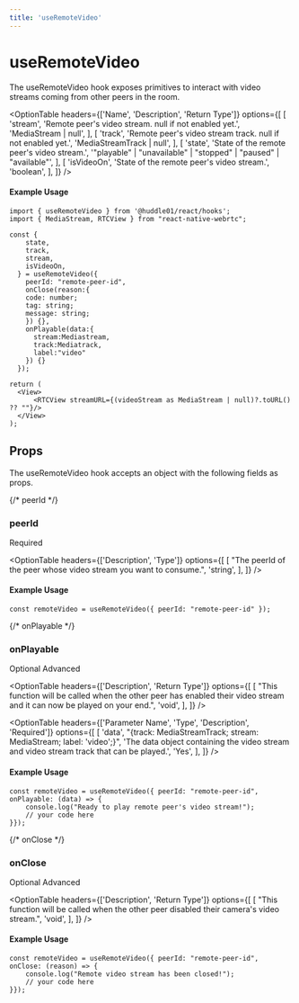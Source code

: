 ```yaml
---
title: 'useRemoteVideo'
---
```



# useRemoteVideo

The useRemoteVideo hook exposes primitives to interact with video streams coming from other peers in the room.

<OptionTable
  headers={['Name', 'Description', 'Return Type']}
  options={[
    [
      'stream',
      'Remote peer\'s video stream. null if not enabled yet.',
      'MediaStream | null',
    ],
    [
      'track',
      'Remote peer\'s video stream track. null if not enabled yet.',
      'MediaStreamTrack | null',
    ],
    [
      'state',
      'State of the remote peer\'s video stream.',
      '"playable" | "unavailable" | "stopped" | "paused" | "available"',
    ],
    [
      'isVideoOn',
      'State of the remote peer\'s video stream.',
      'boolean',
    ],
  ]}
/>

#### Example Usage

```tsx
import { useRemoteVideo } from '@huddle01/react/hooks';
import { MediaStream, RTCView } from "react-native-webrtc";

const {
    state,
    track,
    stream,
    isVideoOn,
  } = useRemoteVideo({
    peerId: "remote-peer-id",
    onClose(reason:{
    code: number;
    tag: string;
    message: string;
    }) {},
    onPlayable(data:{
      stream:Mediastream,
      track:Mediatrack,
      label:"video"
    }) {}
  });

return (
  <View>
      <RTCView streamURL={(videoStream as MediaStream | null)?.toURL() ?? ""}/>
  </View>
);
```

## Props
The useRemoteVideo hook accepts an object with the following fields as props.

{/* peerId */}
### <span className="font-mono font-semibold">peerId</span>
<div className='w-20 mt-4'>
  <Pill>Required</Pill>
</div>

<OptionTable
  headers={['Description', 'Type']}
  options={[
    [
      "The peerId of the peer whose video stream you want to consume.",
      'string',
    ],
  ]}
/>


#### Example Usage

```tsx
const remoteVideo = useRemoteVideo({ peerId: "remote-peer-id" });
```

{/* onPlayable */}
### <span className="font-mono font-semibold">onPlayable</span>
<div className='flex w-40 justify-between mt-4'>
  <Pill>Optional</Pill>
  <Pill>Advanced</Pill>
</div>

<OptionTable
  headers={['Description', 'Return Type']}
  options={[
    [
      "This function will be called when the other peer has enabled their video stream and it can now be played on your end.",
      'void',
    ],
  ]}
/>

<OptionTable
  headers={['Parameter Name', 'Type', 'Description', 'Required']}
  options={[
    [
      'data',
      "{track: MediaStreamTrack; stream: MediaStream; label: 'video';}",
      'The data object containing the video stream and video stream track that can be played.',
      'Yes',
    ],
  ]}
/>


#### Example Usage

```tsx
const remoteVideo = useRemoteVideo({ peerId: "remote-peer-id", onPlayable: (data) => {
	console.log("Ready to play remote peer's video stream!");
    // your code here
}});
```

{/* onClose */}
### <span className="font-mono font-semibold">onClose</span>
<div className='flex w-40 justify-between mt-4'>
  <Pill>Optional</Pill>
  <Pill>Advanced</Pill>
</div>

<OptionTable
  headers={['Description', 'Return Type']}
  options={[
    [
      "This function will be called when the other peer disabled their camera's video stream.",
      'void',
    ],
  ]}
/>

#### Example Usage

```tsx
const remoteVideo = useRemoteVideo({ peerId: "remote-peer-id", onClose: (reason) => {
	console.log("Remote video stream has been closed!");
    // your code here
}});
```
